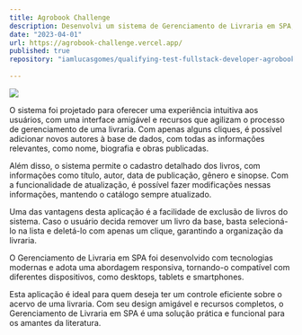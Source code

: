 ```yaml
---
title: Agrobook Challenge
description: Desenvolvi um sistema de Gerenciamento de Livraria em SPA, com foco na simplicidade e usabilidade. Com esta aplicação, você pode facilmente adicionar e listar autores, além de gerenciar os livros do sistema, permitindo a listagem, adição, exclusão e atualização dos mesmos.
date: "2023-04-01"
url: https://agrobook-challenge.vercel.app/
published: true
repository: "iamlucasgomes/qualifying-test-fullstack-developer-agrobook"
  
---
```



[![](/agrobook.png)](https://agrobook-challenge.vercel.app/)

O sistema foi projetado para oferecer uma experiência intuitiva aos usuários, com uma interface amigável e recursos que agilizam o processo de gerenciamento de uma livraria. Com apenas alguns cliques, é possível adicionar novos autores à base de dados, com todas as informações relevantes, como nome, biografia e obras publicadas.

Além disso, o sistema permite o cadastro detalhado dos livros, com informações como título, autor, data de publicação, gênero e sinopse. Com a funcionalidade de atualização, é possível fazer modificações nessas informações, mantendo o catálogo sempre atualizado.

Uma das vantagens desta aplicação é a facilidade de exclusão de livros do sistema. Caso o usuário decida remover um livro da base, basta selecioná-lo na lista e deletá-lo com apenas um clique, garantindo a organização da livraria.

O Gerenciamento de Livraria em SPA foi desenvolvido com tecnologias modernas e adota uma abordagem responsiva, tornando-o compatível com diferentes dispositivos, como desktops, tablets e smartphones.

Esta aplicação é ideal para quem deseja ter um controle eficiente sobre o acervo de uma livraria.
Com seu design amigável e recursos completos, o Gerenciamento de Livraria em SPA é uma solução prática e funcional para os amantes da literatura.

